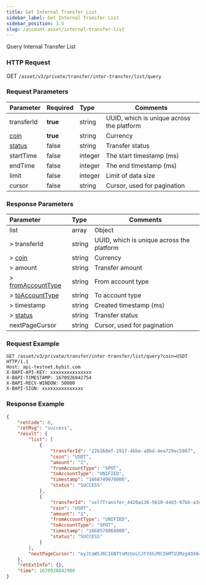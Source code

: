 ```yaml
---
title: Get Internal Transfer List
sidebar_label: Get Internal Transfer List
sidebar_position: 1.5
slug: /account-asset/internal-transfer-list
---
```


Query Internal Transfer List

### HTTP Request
GET `/asset/v3/private/transfer/inter-transfer/list/query`

### Request Parameters
| Parameter | Required | Type | Comments|
|:----- |:-------|:-----|------ |
|transferId |<b>true</b> |string |UUID, which is unique across the platform |
|[coin](enum#coin)|<b>true</b>|string |Currency |
|[status](enum#transferstatus) |false |string |Transfer status|
|startTime |false |integer |The start timestamp (ms) |
|endTime |false |integer |The end timestamp (ms)  |
|limit |false |integer |Limit of data size |
|cursor |false |string |Cursor, used for pagination|

### Response Parameters
| Parameter | Type | Comments|
|:----- |:-----|----- |
|list |array |Object |
|> transferId |string |UUID, which is unique across the platform |
|> [coin](enum#coin)|string |Currency |
|> amount |string |Transfer amount |
|> [fromAccountType](enum#accounttype)|string |From account type |
|> [toAccountType](enum#accounttype) |string |To account type |
|> timestamp |string |Created timestamp (ms)|
|> [status](enum#transferstatus)|string |Transfer status|
|nextPageCursor |string |Cursor, used for pagination|

### Request Example

```http
GET /asset/v3/private/transfer/inter-transfer/list/query?coin=USDT HTTP/1.1
Host: api-testnet.bybit.com
X-BAPI-API-KEY: xxxxxxxxxxxxxxx
X-BAPI-TIMESTAMP: 1670926842754
X-BAPI-RECV-WINDOW: 50000
X-BAPI-SIGN: xxxxxxxxxxxxxxx
```

### Response Example

```json
{
    "retCode": 0,
    "retMsg": "success",
    "result": {
        "list": [
            {
                "transferId": "22b168ef-1917-4bbe-a8bd-4ea729ec5887",
                "coin": "USDT",
                "amount": "1",
                "fromAccountType": "SPOT",
                "toAccountType": "UNIFIED",
                "timestamp": "1668749670000",
                "status": "SUCCESS"
            },
            {
                "transferId": "selfTransfer_4420a136-5610-44d3-97bb-a3d0551869a9",
                "coin": "USDT",
                "amount": "1",
                "fromAccountType": "UNIFIED",
                "toAccountType": "SPOT",
                "timestamp": "1668570868000",
                "status": "SUCCESS"
            }
        ],
        "nextPageCursor": "eyJtaW5JRCI6NTYxMzUxLCJtYXhJRCI6MTU2Mzg4OX0="
    },
    "retExtInfo": {},
    "time": 1670926842908
}
```